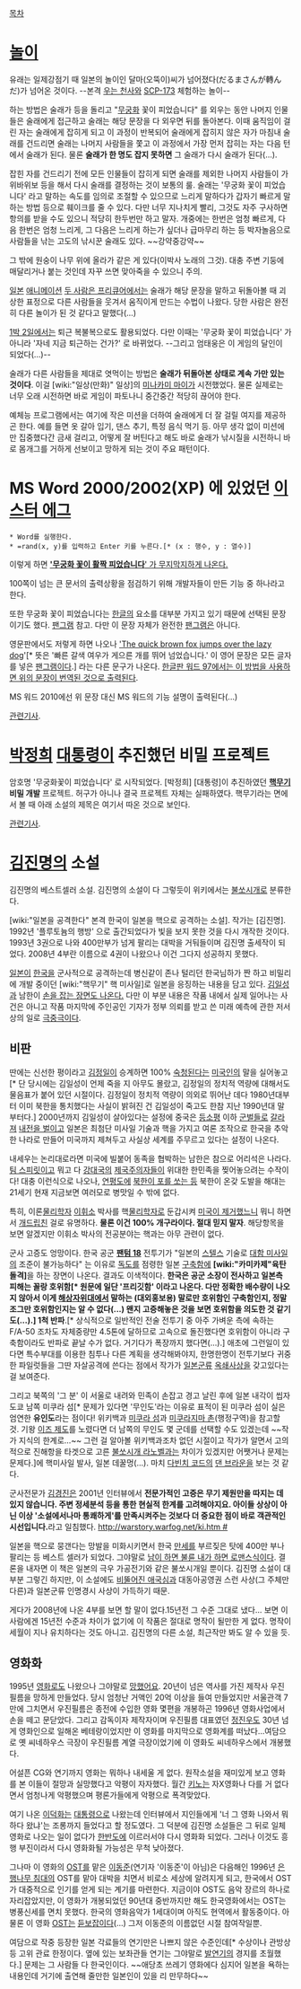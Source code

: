 [[목차]]

= [[놀이]] =
유래는 일제강점기 때 일본의 놀이인 달마(오뚝이)씨가 넘어졌다(だるまさんが轉んだ)가 넘어온 것이다. --본격 [[우는 천사]]와 [[SCP-173]] 체험하는 놀이--

하는 방법은 술래가 등을 돌리고 "[[무궁화]] 꽃이 피었습니다" 를 외우는 동안 나머지 인물들은 술래에게 접근하고 술래는 해당 문장을 다 외우면 뒤를 돌아본다. 이때 움직임이 걸린 자는 술래에게 잡히게 되고 이 과정이 반복되어 술래에게 잡히지 않은 자가 마침내 술래를 건드리면 술래는 나머지 사람들을 쫓고 이 과정에서 가장 먼저 잡히는 자는 다음 턴에서 술래가 된다. 물론 '''술래가 한 명도 잡지 못하면''' 그 술래가 다시 술래가 된다(...).

잡힌 자를 건드리기 전에 모든 인물들이 잡히게 되면 술래를 제외한 나머지 사람들이 가위바위보 등을 해서 다시 술래를 결정하는 것이 보통의 룰. 술래는 '무궁화 꽃이 피었습니다' 라고 말하는 속도를 임의로 조절할 수 있으므로 느리게 말하다가 갑자기 빠르게 말하는 방법 등으로 훼이크를 줄 수 있다. 다만 너무 지나치게 빨리, 그것도 자주 구사하면 항의를 받을 수도 있으니 적당히 한두번만 하고 말자. 개중에는 한번은 엄청 빠르게, 다음 한번은 엄청 느리게, 그 다음은 느리게 하는가 싶더나 급마무리 하는 등 박자놀음으로 사람들을 낚는 고도의 낚시꾼 술래도 있다. ~~강약중강약~~ 

그 밖에 원숭이 나무 위에 올라가 같은 게 있다(이박사 노래의 그것). 대충 주변 기둥에 매달리거나 붙는 것인데 자꾸 쓰면 맞아죽을 수 있으니 주의.

[[일본]] [[애니메이션]] [[두 사람은 프리큐어]]에서는 술래가 해당 문장을 말하고 뒤돌아볼 때 괴상한 표정으로 다른 사람들을 웃겨서 움직이게 만드는 수법이 나왔다. 당한 사람은 완전히 다른 놀이가 된 것 같다고 말했다(...)

[[1박 2일]]에서는 퇴근 복불복으로도 활용되었다. 다만 이때는 '무궁화 꽃이 피었습니다' 가 아니라 '자네 지금 퇴근하는 건가?' 로 바뀌었다. --그리고 엄태웅은 이 게임의 달인이 되었다(...)--

술래가 다른 사람들을 제대로 엿먹이는 방법은 '''술래가 뒤돌아본 상태로 계속 가만 있는 것이다'''. 이걸 [wiki:"일상(만화)" 일상]의 [[미나카미 마이]]가 시전했었다. 물론 실제로는 너무 오래 시전하면 바로 게임이 파토나니 중간중간 적당히 끊어야 한다.

예체능 프로그램에서는 여기에 작은 미션을 더하여 술래에게 더 잘 걸릴 여지를 제공하곤 한다. 예를 들면 옷 갈아 입기, 댄스 추기, 특정 음식 먹기 등. 아무 생각 없이 미션에만 집중했다간 금새 걸리고, 어떻게 잘 버틴다고 해도 바로 술래가 낚시질을 시전하니 바로 몸개그를 거하게 선보이고 망하게 되는 것이 주요 패턴이다.

= MS Word 2000/2002(XP) 에 있었던 [[이스터 에그]] =
 * Word를 실행한다.
 * =rand(x, y)를 입력하고 Enter 키를 누른다.[* (x : 행수, y : 열수)]

이렇게 하면 [http://www.eegg.pe.kr/EasterEgg/image/279.jpg ''''무궁화 꽃이 활짝 피었습니다'''' 가 무지막지하게 나온다.]

100쪽이 넘는 큰 문서의 출력상황을 점검하기 위해 개발자들이 만든 기능 중 하나라고 한다.

또한 무궁화 꽃이 피었습니다는 [[한글]]의 요소를 대부분 가지고 있기 때문에 선택된 문장이기도 했다. [[팬그램]] 참고. 다만 이 문장 자체가 완전한 [[팬그램]]은 아니다.

영문판에서도 저렇게 하면 나오나 [http://www.eegg.pe.kr/EasterEgg/image/279-3.jpg 'The quick brown fox jumps over the lazy dog]'[* 뜻은 '빠른 갈색 여우가 게으른 개를 뛰어 넘었습니다.' 이 영어 문장은 모든 글자를 넣은 [[팬그램]]이다.] 라는 다른 문구가 나온다. [http://www.eegg.pe.kr/EasterEgg/image/279-2.jpg 한글판 워드 97에서는 이 방법을 사용하면 위의 문장이 번역된 것으로 출력된다].

MS 워드 2010에선 위 문장 대신 MS 워드의 기능 설명이 출력된다(...)

[http://www.eegg.pe.kr/info_view.php?id=E_News&no=16 관련기사].

= [[박정희]] [[대통령]]이 추진했던 비밀 프로젝트 =
암호명 '무궁화꽃이 피었습니다' 로 시작되었다. [박정희] [대통령]이 추진하였던 '''[[핵무기]] 비밀 개발''' 프로젝트. 허구가 아니나 결국 프로젝트 자체는 실패하였다. 핵무기라는 면에서 볼 때 아래 소설의 제목은 여기서 따온 것으로 보인다.

[http://www.pressian.com/article/article.asp?article_num=30040903151004&section= 관련기사].

= [[김진명]]의 소설 =
김진명의 베스트셀러 소설. 김진명의 소설이 다 그렇듯이 위키에서는 [[불쏘시개]]로 분류한다. 

[wiki:"일본을 공격한다" 본격 한국이 일본을 핵으로 공격하는 소설]. 작가는 [김진명]. 1992년 '플루토늄의 행방' 으로 출간되었다가 빛을 보지 못한 것을 다시 개작한 것이다. 1993년 3권으로 나와 400만부가 넘게 팔리는 대박을 거둬들이며 김진명 출세작이 되었다. 2008년 4부란 이름으로 4권이 나왔으나 이건 그다지 성공하지 못했다.

[[일본]]이 [[한국]]을 군사적으로 공격하는데 병신같이 존나 털리던 한국님하가 짠 하고 비밀리에 개발 중이던 [wiki:"핵무기" 핵 미사일]로 일본을 응징하는 내용을 담고 있다. [[김일성]]과 남한이 [[우리민족끼리|손을 잡는 장면도 나온다.]] 다만 이 부분 내용은 작품 내에서 실제 일어나는 사건은 아니고 작품 마지막에 주인공인 기자가 정부 의뢰를 받고 쓴 미래 예측에 관한 저서 상의 일로 [[극중극]]이다.

== 비판 ==

딴에는 신선한 평이라고 [[김정일]]이 승계하면 100% [[숙청]]된다는 [[미국]]인의 말을 실어놓고[* 단 당시에는 김일성이 언제 죽을 지 아무도 몰랐고, 김정일의 정치적 역량에 대해서도 물음표가 붙어 있던 시절이다. 김정일이 정치적 역량이 의외로 뛰어난 데다 1980년대부터 이미 북한을 통치했다는 사실이 밝혀진 건 김일성이 죽고도 한참 지난 1990년대 말부터다.] 2000년까지 김일성이 살아있다는 설정에 중국은 [[등소평]] 이하 [[군벌]]들로 [[반장전쟁|갈라져]] [[국공내전|내전을 벌이고]] 일본은 최첨단 미사일 기술과 핵을 가지고 여론 조작으로 한국을 추악한 나라로 만들어 미국까지 제쳐두고 사실상 세계를 주무르고 있다는 설정이 나온다.

내세우는 논리대로라면 미국에 빌붙어 동족을 협박하는 남한은 참으로 어리석은 나라다. [[팀 스피릿]]이고 뭐고 다 [[강대국]]의 [[제국주의]]자들이 위대한 한민족을 찢어놓으려는 수작이다! 대충 이런식으로 나오나, [[연평도]]에 [[연평도 포격 사태|북한이 포를 쏘는 등]] 북한이 온갖 도발을 해대는 21세기 현재 지금보면 여러모로 병맛일 수 밖에 없다.

특히, 이론[[물리학자]] [[이휘소]] 박사를 핵[[물리학자]]로 둔갑시켜 [[음모론|미국이 제거했느니]] 뭐니 하면서 [[개드립]]친 걸로 유명하다. '''물론 이건 100% 개구라이다. 절대 믿지 말자'''.  해당항목을 보면 알겠지만 이휘소 박사의 전공분야는 핵과는 아무 관련이 없다.

군사 고증도 엉망이다. 한국 공군 '''[[그런 거 없다|팬텀 18]]''' 전투기가 "일본의 [[스텔스]] 기술로 [[대함 미사일]]의 조준이 불가능하다" 는 이유로 [[독도]]를 점령한 일본 [[구축함]]에 '''[wiki:"카미카제"육탄돌격]'''을 하는 장면이 나온다. 결과도 이색적이다. '''한국은 공군 소장이 전사하고 일본측 피해는 꼴랑 호위함[* 원문에 일단 '프리깃함' 이라고 나온다. 다만 정확한 배수량이 나오지 않아서 이게 [[해상자위대]]에서 말하는 (대외홍보용) 말로만 호위함인 구축함인지, 정말 조그만 호위함인지는 알 수 없다(...) 왠지 고증해놓은 것을 보면 호위함을 의도한 것 같기도(...).] 1척 반파'''.[* 상식적으로 일반적인 전술 전투기 중 아주 가벼운 측에 속하는 F/A-50 조차도 자체중량만 4.5톤에 달하므로 고속으로 돌진했다면 호위함이 아니라 구축함이라도 반파로 끝날 수가 없다. 거기다가 폭장까지 했다면(...).] 애초에 그런일이 있다면 특수부대를 이용한 침투나 다른 계획을 생각해봐야지, 한명한명이 전투기보다 귀중한 파일럿들을 그딴 자살공격에 쓴다는 점에서 작가가 [[일본군]]류 [[옥쇄]]사상을 갖고있다는 걸 보여준다. 

그리고 북쪽의 '그 분' 이 서울로 내려와 민족이 손잡고 경고 날린 후에 일본 내각이 씹자 도쿄 남쪽 미쿠라 섬[* 문제가 있다면 '무인도'라는 이유로 표적이 된 미쿠라 섬이 실은 엄연한 '''유인도'''라는 점이다! 위키백과 [http://ko.wikipedia.org/wiki/미쿠라_섬 미쿠라 섬]과 [http://ko.wikipedia.org/wiki/미쿠라지마_촌 미쿠라지마 촌](행정구역)을 참고할 것. 기왕 [http://ko.wikipedia.org/wiki/이즈_제도 이즈 제도]를 노렸다면 더 남쪽의 무인도 몇 군데를 선택할 수도 있겠는데 ~~작가 지식의 한계로...~~ 그런 걸 알아볼 위키백과조차 없던 시절이고 작가가 알면서 고의적으로 진해항을 타겟으로 고른 [[마법과고교의 열등생|불쏘시개 라노벨]]과는 차이가 있겠지만 어쨋거나 문제는 문제다.]에 핵미사일 발사, 일본 데꿀멍(...). 마치 [[다빈치 코드]]의 [[댄 브라운]]을 보는 것 같다.

군사전문가 [[김경진]]은 2001년 인터뷰에서 '''전문가적인 고증은 무기 제원만을 따지는 데 있지 않습니다. 주변 정세분석 등을 통한 현실적 한계를 고려해야지요. 아이들 상상이 아닌 이상 '소설에서나마 통쾌하게'를 만족시켜주는 것보다 더 중요한 점이 바로 객관적인 시선입니다.'''라고 일침했다. [[http://warstory.warfog.net/ki.htm #]]

일본을 핵으로 뭉갠다는 망발을 미화시키면서 한국 [[만세]]를 부르짖은 탓에 400만 부나 팔리는 등 베스트 셀러가 되었다. 그야말로 [[남이 하면 불륜 내가 하면 로맨스]]식이다. 결론을 내자면 이 책은 일본의 극우 가공전기와 같은 불쏘시개일 뿐이다. 김진명 소설이 대부분 그렇긴 하지만, 이 소설에도 [[비뚤어진 애국심]]과 대동아공영권 스런 사상(그 주체만 다른)과 일본군류 인명경시 사상이 가득하기 때문.

게다가 2008년에 나온 4부를 보면 할 말이 없다.15년전 그 수준 그대로 냈다... 보면 이 사람에겐 15년전 수준과 차이가 없기에 이 작품은 절대로 명작이 될만한 게 없다.  명작이 세월이 지나 유치하다는 것도 아니고. 김진명의 다른 소설, 최근작만 봐도 알 수 있을 듯.

== 영화화 == 
1995년 [[영화]]로도 나왔으나 그야말로 [[망했어요]]. 20년이 넘은 역사를 가진 제작사 우진필름을 망하게 만들었다. 당시 엄청난 거액인 20억 이상을 들여 만들었지만 서울관객 7만에 그치면서 우진필름은 종전에 수입한 영화 몇편을 개봉하곤 1996년 영화사업에서 손을 떼고 문닫았다. 그리고 감독이자 제작자이며 우진필름 대표였던 [[정진우]]도 30년 넘게 영화인으로 일해온 베테랑이었지만 이 영화를 마지막으로 영화계를 떠났다...여담으로 옛 씨네하우스 극장이 우진필름 계열 극장이었기에 이 영화도 씨네하우스에서 개봉했다.

어설픈 CG와 연기까지 영화는 뭐하나 내세울 게 없다. 원작소설을 재미있게 보고 영화를 본 이들이 절망과 실망했다고 악평이 자자했다. 월간 [[키노]]는 자X영화나 다를 거 없다면서 엄청나게 악평했으며 평론가들에게 악평으로 폭격맞았다.

여기 나온 [[이덕화]]는 [[대통령]]으로 나왔는데 인터뷰에서 지인들에게 '너 그 영화 나와서 뭐하다 왔냐'는 조롱까지 들었다고 할 정도였다. 그 덕분에 김진명 소설들은 그 뒤로 일체 영화로 나오는 일이 없다가 [[한반도(영화)|한반도]]에 이르러서야 다시 영화화 되었다. 그러나 이것도 흥행 부진이라서 다시 영화화될 가능성은 무척 낮아졌다.

그나마 이 영화의 [[OST]]를 맡은 [[이동준]](연기자 '이동준'이 아님)은 다음해인 1996년 [[은행나무 침대]]의 OST를 맡아 대박을 치면서 비로소 세상에 알려지게 되고, 한국에서 OST가 대중적으로 인기를 얻게 되는 계기를 마련한다. 지금이야 OST도 음악 장르의 하나로 자리잡았지만, 이 영화가 개봉되었던 90년대 중반까지만 해도 한국영화에서는 OST는 병풍신세를 면치 못했다. 한국의 영화음악가 1세대이며 아직도 현역에서 활동중이다. 아 물론 이 영화 [[OST]]는 [[듣보잡]]이다(...) 그저 이동준의 이름없던 시절 참여작일뿐.
 
여담으로 작중 등장한 일본 각료들의 연기만은 나쁘지 않은 수준인데[* 수상이나 관방상 등 고위 관료 한정이다. 옆에 있는 보좌관들 연기는 그야말로 [[발연기]]의 경지를 초월했다.] 문제는 그 사람들 다 한국인이다. ~~애당초 쓰레기 영화에다 심지어 일본을 욕하는 내용인데 거기에 출연해 줄만한 일본인이 있을 리 만무하다~~
